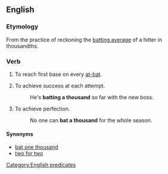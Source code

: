 ==English==
===Etymology===
From the practice of reckoning the [[batting average]] of a hitter in thousandths.

===Verb===
{{infl|en|verb|head=to [[bat]] a [[thousand]]}}
# {{baseball|idiom}} To reach first base on every [[at-bat]].
# {{idiom}} To achieve success at each attempt.
#: He's '''batting a thousand''' so far with the new boss.
# {{idiom}} To achieve perfection.
#: No one can '''bat a thousand''' for the whole season.

====Synonyms====
{{checksyns}}
*[[bat one thousand]]
*[[two for two]]

[[Category:English predicates]]